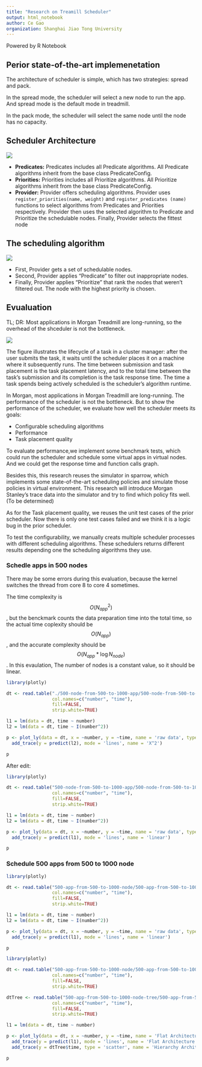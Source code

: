 ```yaml
---
title: "Research on Treamill Scheduler"
output: html_notebook
author: Ce Gao
organization: Shanghai Jiao Tong University
---
```


Powered by R Notebook

## Perior state-of-the-art implemenetation

The architecture of scheduler is simple, which has two strategies: spread and pack.

In the spread mode, the scheduler will select a new node to run the app. And spread mode is the default mode in treadmill.

In the pack mode, the scheduler will select the same node until the node has no capacity.

## Scheduler Architecture

![](./img/Architecture.jpg)

+ **Predicates:**  Predicates includes all Predicate algorithms. All Predicate algorithms inherit from the base class PredicateConfig.
+ **Priorities:**  Priorities includes all Prioritize algorithms. All Prioritize algorithms inherit from the base class PredicateConfig.
+ **Provider:**  Provider offers scheduling algorithms. Provider uses ```register_priorities(name, weight)``` and ```register_predicates (name)``` functions to select algorithms from Predicates and Priorities respectively. Provider then uses the selected algorithm to Predicate and Prioritize the schedulable nodes. Finally, Provider selects the fittest node

## The scheduling algorithm

![](./img/algo.jpg)

+ First, Provider gets a set of schedulable nodes.
+ Second, Provider applies "Predicate" to filter out inappropriate nodes.
+ Finally, Provider applies "Prioritize" that rank the nodes that weren't filtered out. The node with the highest priority is chosen.

## Evualuation

TL; DR: Most applications in Morgan Treadmill are long-running, so the overhead of the shceduler is not the bottleneck.

![](./img/task-lifestyle.png)

The figure illustrates the lifecycle of a task in a cluster manager: after the user submits the task, it waits until the scheduler places it on a machine where it subsequently runs.  The time between submission and task placement is the
task placement latency, and to the total time between the task’s submission and its completion is the task response time. The time a task spends being actively scheduled is the scheduler’s algorithm runtime.\cite{Firmament}

In Morgan, most applications in Morgan Treadmill are long-running. The performance of the scheduler is not the bottleneck. But to show the performance of the scheduler, we evaluate how well the scheduler meets its goals:

* Configurable scheduling algorithms
* Performance
* Task placement quality

To evaluate performance,we implement some benchmark tests, which could run the scheduler and schedule some virtual apps in virtual nodes. And we could get the response time and function calls graph.

Besides this, this research reuses the simulator in sparrow, which implements some state-of-the-art scheduling policies and simulate those policies in virtual environment. This research will introduce Morgan Stanley's trace data into the simulator and try to find which policy fits well. (To be determined)

As for the Task placement quality, we reuses the unit test cases of the prior scheduler. Now there is only one test cases failed and we think it is a logic bug in the prior scheduler.

To test the configurability, we manually creats multiple scheduler processes with different scheduling algorithms. These schedulers returns different results depending one the scheduling algorithms they use.

### Schedle apps in 500 nodes

There may be some errors during this evaluation, because the kernel switches the thread from core 8 to core 4 sometimes.

The time complexity is $$O(N_{app}^2)$$, but the benckmark counts the data preparation time into the total time, so the actual time coplexity should be $$O(N_{app})$$, and the accurate complexity should be $$O(N_{app} * \log N_{node})$$. In this evaulation, The number of nodes is a constant value, so it should be linear.

```r
library(plotly)

dt <- read.table("./500-node-from-500-to-1000-app/500-node-from-500-to-1000-app.txt",
                 col.names=c("number", "time"),
                 fill=FALSE,
                 strip.white=TRUE)

l1 = lm(data = dt, time ~ number)
l2 = lm(data = dt, time ~ I(number^2))

p <- plot_ly(data = dt, x = ~number, y = ~time, name = 'raw data', type = 'scatter') %>% 
  add_trace(y = predict(l2), mode = 'lines', name = 'X^2')

p
```

After edit:

```r
library(plotly)

dt <- read.table("500-node-from-500-to-1000-app/500-node-from-500-to-1000-app-linear.txt",
                 col.names=c("number", "time"),
                 fill=FALSE,
                 strip.white=TRUE)

l1 = lm(data = dt, time ~ number)
l2 = lm(data = dt, time ~ I(number^2))

p <- plot_ly(data = dt, x = ~number, y = ~time, name = 'raw data', type = 'scatter') %>% 
  add_trace(y = predict(l1), mode = 'lines', name = 'linear')

p

```

### Schedule 500 apps from 500 to 1000 node

```r
library(plotly)

dt <- read.table("500-app-from-500-to-1000-node/500-app-from-500-to-1000-node.txt",
                 col.names=c("number", "time"),
                 fill=FALSE,
                 strip.white=TRUE)

l1 = lm(data = dt, time ~ number)
l2 = lm(data = dt, time ~ I(number^2))

p <- plot_ly(data = dt, x = ~number, y = ~time, name = 'raw data', type = 'scatter') %>% 
  add_trace(y = predict(l1), mode = 'lines', name = 'linear')

p
```

```r
library(plotly)

dt <- read.table("500-app-from-500-to-1000-node/500-app-from-500-to-1000-node.txt",
                 col.names=c("number", "time"),
                 fill=FALSE,
                 strip.white=TRUE)

dtTree <- read.table("500-app-from-500-to-1000-node-tree/500-app-from-500-to-1000-node-tree.txt",
                 col.names=c("number", "time"),
                 fill=FALSE,
                 strip.white=TRUE)

l1 = lm(data = dt, time ~ number)

p <- plot_ly(data = dt, x = ~number, y = ~time, name = 'Flat Architecture', type = 'scatter') %>%
  add_trace(y = predict(l1), mode = 'lines', name = 'Flat Architecture Regression') %>%
  add_trace(y = dtTree$time, type = 'scatter', name = 'Hierarchy Architecture')

p
```

